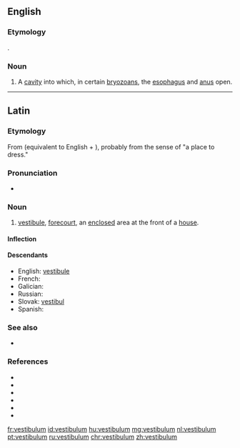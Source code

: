 ==English==

===Etymology===
{{etyl|la|en}} {{m|en|vestibulum||[[vestibule]]}}.

===Noun===
{{en-noun|vestibula}}

# {{lb|en|zoology}} A [[cavity]] into which, in certain [[bryozoan]]s, the [[esophagus]] and [[anus]] open.

{{Webster 1913}}

----

==Latin==

===Etymology===
From {{suffix|vestio|bulum|alt1=vesti(ō)|gloss1=to dress|lang=la}} (equivalent to English {{m|en|vest}} + {{m|en|-ible}}), probably from the sense of "a place to dress."

===Pronunciation===
* {{la-IPA|vestibulum}}

===Noun===
{{la-noun|vestibulum||vestibulī|n|second}}

# [[vestibule]], [[forecourt]], an [[enclosed]] area at the front of a [[house]].

====Inflection====
{{la-decl-2nd-N|vestibul}}

====Descendants====
* English: [[vestibule]]
* French: {{l|fr|vestibule}}
* Galician: {{l|gl|vestíbulo}}
* Russian: {{l|ru|вестибюль}}
* Slovak: [[vestibul]] {{g|m}}
* Spanish: {{l|es|vestíbulo}}

===See also===
* {{l|la|atrium|ātrium}}

===References===
* {{R:L&S}}
* {{R:Elementary Lewis}}
* {{R:du Cange}}
* {{R:Gaffiot}}
* {{R:Peck}}
* {{R:Smith's Antiquities}}

[[fr:vestibulum]]
[[id:vestibulum]]
[[hu:vestibulum]]
[[mg:vestibulum]]
[[nl:vestibulum]]
[[pt:vestibulum]]
[[ru:vestibulum]]
[[chr:vestibulum]]
[[zh:vestibulum]]